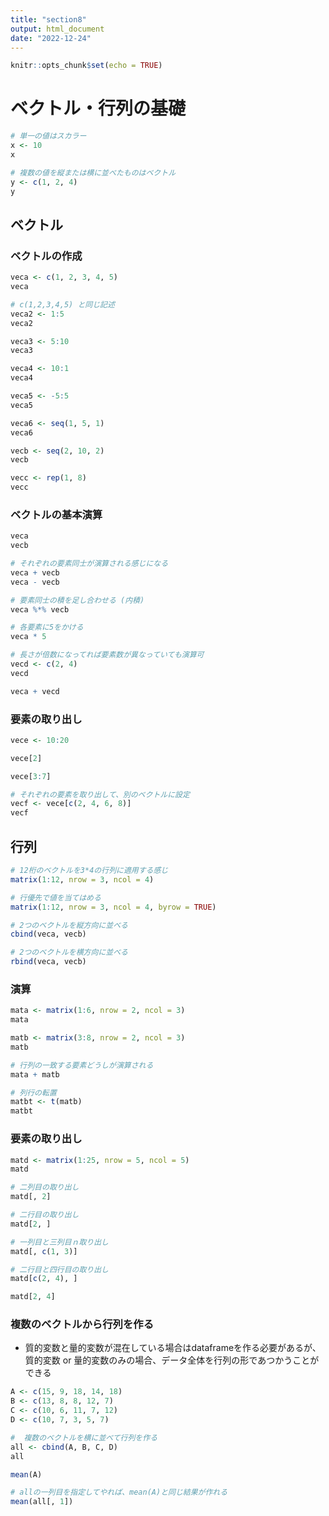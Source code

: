 ```yaml
---
title: "section8"
output: html_document
date: "2022-12-24"
---
```


```r
knitr::opts_chunk$set(echo = TRUE)
```

#  ベクトル・行列の基礎

```r
# 単一の値はスカラー
x <- 10
x

# 複数の値を縦または横に並べたものはベクトル
y <- c(1, 2, 4)
y
```

## ベクトル
### ベクトルの作成
```r
veca <- c(1, 2, 3, 4, 5)
veca

# c(1,2,3,4,5) と同じ記述
veca2 <- 1:5
veca2

veca3 <- 5:10
veca3

veca4 <- 10:1
veca4

veca5 <- -5:5
veca5

veca6 <- seq(1, 5, 1)
veca6

vecb <- seq(2, 10, 2)
vecb

vecc <- rep(1, 8)
vecc
```

### ベクトルの基本演算
```r
veca
vecb

# それぞれの要素同士が演算される感じになる
veca + vecb
veca - vecb

# 要素同士の積を足し合わせる (内積)
veca %*% vecb

# 各要素に5をかける
veca * 5

# 長さが倍数になってれば要素数が異なっていても演算可
vecd <- c(2, 4)
vecd

veca + vecd
```

### 要素の取り出し
```r
vece <- 10:20

vece[2]

vece[3:7]

# それぞれの要素を取り出して、別のベクトルに設定
vecf <- vece[c(2, 4, 6, 8)]
vecf
```

## 行列
```r
# 12桁のベクトルを3*4の行列に適用する感じ
matrix(1:12, nrow = 3, ncol = 4)

# 行優先で値を当てはめる
matrix(1:12, nrow = 3, ncol = 4, byrow = TRUE)

# 2つのベクトルを縦方向に並べる
cbind(veca, vecb)

# 2つのベクトルを横方向に並べる
rbind(veca, vecb)
```

### 演算
```r
mata <- matrix(1:6, nrow = 2, ncol = 3)
mata

matb <- matrix(3:8, nrow = 2, ncol = 3)
matb

# 行列の一致する要素どうしが演算される
mata + matb

# 列行の転置
matbt <- t(matb)
matbt
```

### 要素の取り出し
```r
matd <- matrix(1:25, nrow = 5, ncol = 5)
matd

# 二列目の取り出し
matd[, 2]

# 二行目の取り出し
matd[2, ]

# 一列目と三列目ｎ取り出し
matd[, c(1, 3)]

# 二行目と四行目の取り出し
matd[c(2, 4), ]

matd[2, 4]
```

### 複数のベクトルから行列を作る
- 質的変数と量的変数が混在している場合はdataframeを作る必要があるが、質的変数 or 量的変数のみの場合、データ全体を行列の形であつかうことができる
```r
A <- c(15, 9, 18, 14, 18)
B <- c(13, 8, 8, 12, 7)
C <- c(10, 6, 11, 7, 12)
D <- c(10, 7, 3, 5, 7)

#  複数のベクトルを横に並べて行列を作る
all <- cbind(A, B, C, D)
all

mean(A)

# allの一列目を指定してやれば、mean(A)と同じ結果が作れる
mean(all[, 1])
```